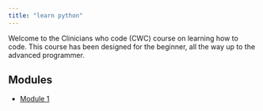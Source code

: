 ```yaml
---
title: "learn python"
---
```


Welcome to the Clinicians who code (CWC) course on learning how to code. This course has been designed for the beginner, all the way up to the advanced programmer.

## Modules

* [Module 1](module-1/index.qmd)